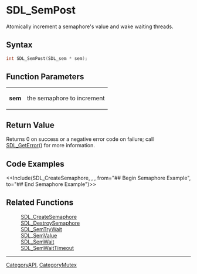 = SDL_SemPost =

Atomically increment a semaphore's value and wake waiting threads.

== Syntax ==

<syntaxhighlight lang='c'>
int SDL_SemPost(SDL_sem * sem);
</syntaxhighlight>

== Function Parameters ==

{|
|'''sem'''
|the semaphore to increment
|}

== Return Value ==

Returns 0 on success or a negative error code on failure; call
[[SDL_GetError]]() for more information.



== Code Examples ==

<<Include(SDL_CreateSemaphore, , , from="## Begin Semaphore Example", to="## End Semaphore Example")>>

== Related Functions ==

:[[SDL_CreateSemaphore]]
:[[SDL_DestroySemaphore]]
:[[SDL_SemTryWait]]
:[[SDL_SemValue]]
:[[SDL_SemWait]]
:[[SDL_SemWaitTimeout]]

----
[[CategoryAPI]], [[CategoryMutex]]


